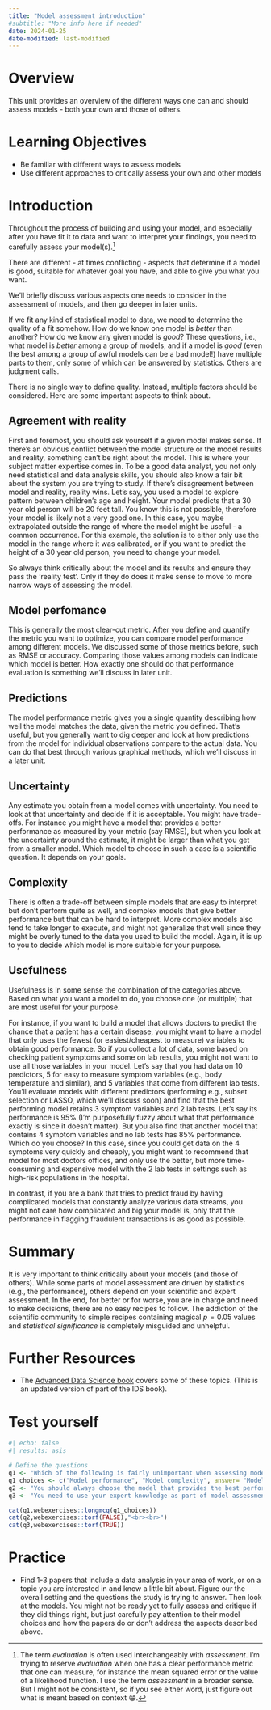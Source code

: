 ```yaml
---
title: "Model assessment introduction"
#subtitle: "More info here if needed"
date: 2024-01-25
date-modified: last-modified
---
```


# Overview
This unit provides an overview of the different ways one can and should assess models - both your own and those of others. 



# Learning Objectives

-   Be familiar with different ways to assess models
-   Use different approaches to critically assess your own and other models  



# Introduction

Throughout the process of building and using your model, and especially after you have fit it to data and want to interpret your findings, you need to carefully assess your model(s).[^1]

There are different - at times conflicting - aspects that determine if a model is good, suitable for whatever goal you have, and able to give you what you want. 

We'll briefly discuss various aspects one needs to consider in the assessment of models, and then go deeper in later units.

[^1]: The term _evaluation_ is often used interchangeably with _assessment_. I'm trying to reserve _evaluation_ when one has a clear performance metric that one can measure, for instance the mean squared error or the value of a likelihood function. I use the term _assessment_ in a broader sense. But I might not be consistent, so if you see either word, just figure out what is meant based on context 😁.


If we fit any kind of statistical model to data, we need to determine the quality of a fit somehow. How do we know one model is *better* than another? How do we know any given model is *good*? These questions, i.e., what model is *better* among a group of models, and if a model is *good* (even the best among a group of awful models can be a bad model!) have multiple parts to them, only some of which can be answered by statistics. Others are judgment calls.

There is no single way to define quality. Instead, multiple factors should be considered. Here are some important aspects to think about.


## Agreement with reality

First and foremost, you should ask yourself if a given model makes sense. If there's an obvious conflict between the model structure or the model results and reality, something can't be right about the model. This is where your subject matter expertise comes in. To be a good data analyst, you not only need statistical and data analysis skills, you should also know a fair bit about the system you are trying to study. If there's disagreement between model and reality, reality wins. Let's say, you used a model to explore pattern between children's age and height. Your model predicts that a 30 year old person will be 20 feet tall. You know this is not possible, therefore your model is likely not a very good one. In this case, you maybe extrapolated outside the range of where the model might be useful - a common occurrence. For this example, the solution is to either only use the model in the range where it was calibrated, or if you want to predict the height of a 30 year old person, you need to change your model. 

So always think critically about the model and its results and ensure they pass the 'reality test'. Only if they do does it make sense to move to more narrow ways of assessing the model.


## Model perfomance

This is generally the most clear-cut metric. After you define and quantify the metric you want to optimize, you can compare model performance among different models. We discussed some of those metrics before, such as RMSE or accuracy. Comparing those values among models can indicate which model is better. How exactly one should do that performance evaluation is something we'll discuss in later unit.



## Predictions

The model performance metric gives you a single quantity describing how well the model matches the data, given the metric you defined. That's useful, but you generally want to dig deeper and look at how predictions from the model for individual observations compare to the actual data. You can do that best through various graphical methods, which we'll discuss in a later unit.


## Uncertainty

Any estimate you obtain from a model comes with uncertainty. You need to look at that uncertainty and decide if it is acceptable. You might have trade-offs. For instance you might have a model that provides a better performance as measured by your metric (say RMSE), but when you look at the uncertainty around the estimate, it might be larger than what you get from a smaller model. Which model to choose in such a case is a scientific question. It depends on your goals.


## Complexity

There is often a trade-off between simple models that are easy to interpret but don't perform quite as well, and complex models that give better performance but that can be hard to interpret. More complex models also tend to take longer to execute, and might not generalize that well since they might be overly tuned to the data you used to build the model. Again, it is up to you to decide which model is more suitable for your purpose.



## Usefulness

Usefulness is in some sense the combination of the categories above. Based on what you want a model to do, you choose one (or multiple) that are most useful for your purpose.

For instance, if you want to build a model that allows doctors to predict the chance that a patient has a certain disease, you might want to have a model that only uses the fewest (or easiest/cheapest to measure) variables to obtain good performance. So if you collect a lot of data, some based on checking patient symptoms and some on lab results, you might not want to use all those variables in your model. Let's say that you had data on 10 predictors, 5 for easy to measure symptom variables (e.g., body temperature and similar), and 5 variables that come from different lab tests. You'll evaluate models with different predictors (performing e.g., subset selection or LASSO, which we'll discuss soon) and find that the best performing model retains 3 symptom variables and 2 lab tests. Let's say its performance is 95% (I'm purposefully fuzzy about what that performance exactly is since it doesn't matter). But you also find that another model that contains 4 symptom variables and no lab tests has 85% performance. Which do you choose? In this case, since you could get data on the 4 symptoms very quickly and cheaply, you might want to recommend that model for most doctors offices, and only use the better, but more time-consuming and expensive model with the 2 lab tests in settings such as high-risk populations in the hospital.

In contrast, if you are a bank that tries to predict fraud by having complicated models that constantly analyze various data streams, you might not care how complicated and big your model is, only that the performance in flagging fraudulent transactions is as good as possible.


# Summary

It is very important to think critically about your models (and those of others). While some parts of model assessment are driven by statistics (e.g., the performance), others depend on your scientific and expert assessment. In the end, for better or for worse, you are in charge and need to make decisions, there are no easy recipes to follow. The addiction of the scientific community to simple recipes containing magical $p=0.05$ values and _statistical significance_ is completely misguided and unhelpful. 


# Further Resources

* The [Advanced Data Science book](http://rafalab.dfci.harvard.edu/dsbook-part-2/) covers some of these topics. (This is an updated version of part of the IDS book).


# Test yourself

```r
#| echo: false
#| results: asis

# Define the questions
q1 <- "Which of the following is fairly unimportant when assessing models?"
q1_choices <- c("Model performance", "Model complexity", answer= "Model programming language",  "Model uncertainty")
q2 <- "You should always choose the model that provides the best performance."
q3 <- "You need to use your expert knowledge as part of model assessment."

cat(q1,webexercises::longmcq(q1_choices))
cat(q2,webexercises::torf(FALSE),"<br><br>")
cat(q3,webexercises::torf(TRUE))
```



# Practice

* Find 1-3 papers that include a data analysis in your area of work, or on a topic you are interested in and know a little bit about. Figure our the overall setting and the questions the study is trying to answer. Then look at the models. You might not be ready yet to fully assess and critique if they did things right, but just carefully pay attention to their model choices and how the papers do or don't address the aspects described above. 




